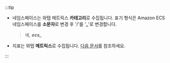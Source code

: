 :::tip

* 네임스페이스는 와탭 메트릭스 **카테고리**로 수집됩니다. 표기 형식은 Amazon ECS 네임스페이스를 **소문자**로 변경 후 '/'를 '**_**'로 변경합니다.
  > 예, ***ecs_***
* 지표는 와탭 **메트릭스**로 수집됩니다. [다음 문서](../amazon-ecs/dashboard)를 참조하세요.

:::